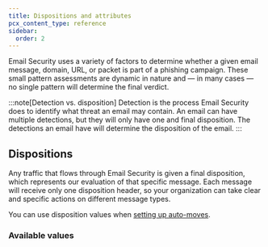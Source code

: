 ```yaml
---
title: Dispositions and attributes
pcx_content_type: reference
sidebar:
  order: 2
---
```



Email Security uses a variety of factors to determine whether a given email message, domain, URL, or packet is part of a <GlossaryTooltip term="phishing">phishing</GlossaryTooltip> campaign. These small pattern assessments are dynamic in nature and — in many cases — no single pattern will determine the final verdict.

:::note[Detection vs. disposition]
Detection is the process Email Security does to identify what threat an email may contain. An email can have multiple detections, but they will only have one and final disposition. The detections an email have will determine the disposition of the email.
:::

## Dispositions

Any traffic that flows through Email Security is given a final disposition, which represents our evaluation of that specific message. Each message will receive only one disposition header, so your organization can take clear and specific actions on different message types.

You can use disposition values when [setting up auto-moves](/cloudflare-one/email-security/auto-moves/).

### Available values

<Render file="email-security/dispositions-and-attributes" />